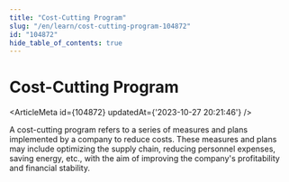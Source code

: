 ```yaml
---
title: "Cost-Cutting Program"
slug: "/en/learn/cost-cutting-program-104872"
id: "104872"
hide_table_of_contents: true
---
```



# Cost-Cutting Program

<ArticleMeta id={104872} updatedAt={'2023-10-27 20:21:46'} />
<div className='border-solid border-b border-t-0 my-4 border-[var(--ifm-color-gray-300)]' />

A cost-cutting program refers to a series of measures and plans implemented by a company to reduce costs. These measures and plans may include optimizing the supply chain, reducing personnel expenses, saving energy, etc., with the aim of improving the company's profitability and financial stability.
